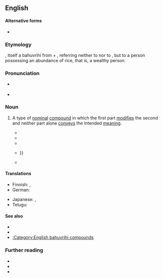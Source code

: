 {{also|Bahuvrihi}}
==English==
{{was wotd|2017|May|12}}

====Alternative forms====
* {{l|en|Bahuvrihi}}

===Etymology===
{{bor|en|sa|बहुव्रीहि||much rice|withtext=1}}, itself a bahuvrihi from {{m|sa|बहु||much}} + {{m|sa|व्रीहि||rice}}, referring neither to {{m|en|much}} nor to {{m|en|rice}}, but to a person possessing an abundance of rice, that is, a wealthy person.

===Pronunciation===
* {{a|RP}} {{IPA|/bahuːˈvɹiːhi/|lang=en}}
* {{hyphenation|ba|hu|vri|hi|lang=en}}

===Noun===
{{en-noun}}
{{examples-right|sense=type of nominal compound|examples=
* {{m|en|bluestocking}} — A scholarly, literary, or cultured woman<br />
* {{m|en|lowlife}} — An untrustworthy, despicable, or disreputable person.<br />
* {{m|en|redcoat}} — A British soldier during the American Revolution|width=30%}}

# {{lb|en|grammar|also|_|attributive}} A type of [[nominal]] [[compound]] in which the first part [[modify|modifies]] the second and neither part alone [[convey]]s the intended [[meaning#Noun|meaning]].
#* {{quote-book|author=[Svayambhuva Manu]|authorlink=Manu (Hinduism)|chapter=[Notes.] Chap. III.|editor=[[w:Graves Haughton|Graves Chamney Haughton]]|title=[[w:Manusmriti|Mánava-Dherma-Sástra; or The Institutes of Menu]]|location=London|publisher=Printed by Cox and Baylis, {{w|Great Queen Street}}, {{w|Lincoln's Inn Fields}}|year=1825|volume=I (Sanscrit Text)|page=340|pageurl=https://books.google.com/books?id=I9RCAAAAcAAJ&pg=PA340|oclc=383327|passage=Considerable discrepancies prevail with regard to the word मूचिीः which the Calcutta edition and all the authorities except the Bombay copy and No. VI. read without the ''visarga''. It has subsequently been inserted in Mr. [[w:Charles Wilkins|[Charles] Wilkins]]' {{smallcaps|ms.}}, and is clearly required by the sense, as तोजोमूचिीः is a '''''bahuvrihi''''' or compound epithet.}}
#* {{quote-book|author=Th[eodor] Goldstücker|authorlink=Theodor Goldstücker|chapter=Appendix to Page 18|title=On the Deficiencies in the Present Administration of Hindu Law; being a Paper Read at the Meeting of the East India Association on the 8th of June, 1870|location=London|publisher=[[w:Routledge|Trübner and Co.]], 60, {{w|Paternoster Row}}|date=8 June 1870|year_published=1871|page=48, footnote †|pageurl=https://books.google.com/books?id=flgDAAAAQAAJ&pg=PA48|oclc=35239947|passage=The drift of this ''paribâshâ'', as [[w:Patanjali|Patañjali]] explains it, is to show that '''Bahuvrîhi''' compounds (in English comparable to adjective compounds like lightfoot—''i.e.'' one who possesses light feet,—or blueeye-d, &c.) are of two kinds, the one expressing a quality or an attribute which is essential, and the other expressing a quality or an attribute which is not essential, to the subject so predicated by the compound. Thus, as Patañjali illustrates, if you say: 'there march the priests having red turbans on,' the '''Bahuvrîhi''' ''lohitoshńísháh'' 'having red turbans on' implies here an essential quality of the priests, since this quality cannot be disconnected from their appearance as they march.}}
#* {{quote-book|author=Alan J[effrey] Nussbaum|authorlink=Alan Nussbaum|title=Head and Horn in Indo-European|series=Untersuchungen zur indogermanischen Sprach- und Kulturwissenschaft [Studies in Indo-European Language and Culture], New Series|seriesvolume=2|location=Berlin|publisher={{w|Walter de Gruyter}}|year=1986|page=273|pageurl=https://books.google.com/books?id=4xKMgV5OeIEC&pg=PA273|isbn=978-0-89925-132-5|passage=It would therefore not be surprising if unambiguous '''bahuvrihi''' morphology were to be used occasionally in a governing compound.}}
#* {{quote-journal|journal=Prague Studies in English|series=Acta Universitatis Carolinae, Philologica|location=Prague|publisher=[[w:Charles University|Universita Karlova]]|year=1997|volume=XXII|page=16|pageurl=https://books.google.com/books?id=SvpZAAAAMAAJ&q=%22bahuvrihi%22%7C%22bahuvrihis%22&dq=%22bahuvrihi%22%7C%22bahuvrihis%22&hl=en&sa=X&ei=qVdNUu7WBaToiAeJ3oG4DA&redir_esc=y|issn=1801-8858|oclc=754610951|passage=At the same time, none of the extended adjectival '''bahuvrihis''' has its linear counterpart in either poem. This is characteristic of the general situation in Old English. Neither the correspondence between the linear and the reversed '''bahuvrihis''' nor the relation between the linear and the extended '''bahuvrihis''' is symmetrical, {{...}}}}
#* {{quote-book|author=Réka Benczes|title=Creative Compounding in English: The Semantics of Metaphorical and Metonymical Noun-Noun Combinations|series=Human Cognitive Processing|seriesvolume=19|location=Amsterdam; Philadelphia, Pa.|publisher={{w|John Benjamins Publishing Company}}|year=2006|page=19|pageurl=https://books.google.com/books?id=eK8R61s_gwQC&pg=PA19|isbn=978-90-272-2373-9|passage=The fourth subcategory of exocentric compounds are the infamous '''bahuvrihi''' constructions, such as ''hunchback'', ''paleface'', ''scatterbrain''. [[w:Hans Marchand|[Hans] Marchand]] defines these as expressions which denote somebody (or something) which can be characterised by the feature expressed by the compound. Thus, '''bahuvrihi''' compounds have some kind of an identifying function. Marchand provides the following explanation for the origins of '''bahuvrihi''' compounds: they were used very early in Indo-European languages, primarily for namegiving, but most of them functioned only as adjectives.}}

====Translations====
{{trans-top|type of compound term}}
* Finnish: {{t+|fi|bahuvriihi}}, {{t|fi|bahuvrihi}}
* German: {{t|de|Besitzkompositum|n}}
{{trans-mid}}
* Japanese: {{t|ja|有財釈|tr=[[うざいしゃく]], uzaishaku|sc=Jpan}}, {{t|ja|所有複合語|tr=[[しょゆうふくごうご]], shoyūfukugōgo|sc=Jpan}}
* Telugu: {{t+|te|బహువ్రీహి}}
{{trans-bottom}}

====See also====
* {{l|en|exocentric}}
* {{l|en|metonymy}}
* [[:Category:English bahuvrihi compounds‎]]

===Further reading===
* {{pedia}}
* {{R:OneLook}}
* {{R:Century 1911}}